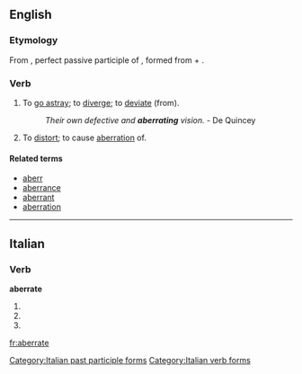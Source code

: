 ==English==

===Etymology===
From {{etyl|la}} {{term|aberratus|aberrātus|lang=la}}, perfect passive participle of {{term|aberro|aberrō|wander, stray or deviate from|lang=la}}, formed from {{term|ab||from, away from|lang=la}} + {{term|erro|errō|stray|lang=la}}.

===Verb===
{{en-verb|aberrat|ing}}

# {{intransitive}} To [[go astray]]; to [[diverge]]; to [[deviate]] (from).
#: ''Their own defective and '''aberrating''' vision.'' - De Quincey
# {{transitive}} To [[distort]]; to cause [[aberration]] of.

====Related terms====
* [[aberr]]
* [[aberrance]]
* [[aberrant]]
* [[aberration]]

----

==Italian==

===Verb===
'''aberrate'''

# {{form of|[[second-person|Second-person]] [[plural]] [[present tense]]|[[aberrare#Italian|aberrare]]|lang=Italian}}
# {{form of|Second-person plural [[imperative]]|aberrare#Italian|aberrare|lang=Italian}}
# {{form of|[[feminine|Feminine]] plural|[[aberrato]]}}

[[Category:Italian past participle forms]]
[[Category:Italian verb forms]]

[[fr:aberrate]]